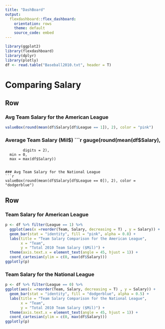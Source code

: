 ```yaml
---
title: "DashBoard"
output:
  flexdashboard::flex_dashboard:
    orientation: rows
    theme: default
    source_code: embed
---
```


```r
library(ggplot2)
library(flexdashboard)
library(dplyr)
library(plotly)
df <- read.table("Baseball2010.txt", header = T)
```


Comparing Salary
==========

Row
------------------------------------------
### Avg Team Salary for the American League
```r
valueBox(round(mean(df$Salary[df$League == 1]), 2), color = "pink")
```
### Average Team Salary (Mil$)
```r
gauge(round(mean(df$Salary),
            digits = 2),
      min = 0,
      max = max(df$Salary))
```

### Avg Team Salary for the National League
```r
valueBox(round(mean(df$Salary[df$League == 0]), 2), color = "dodgerblue")
```
Row
------------------------------------------
### Team Salary for American League
```r
p <- df %>% filter(League == 1) %>%
  ggplot(aes(x =reorder(Team, Salary, decreasing = T) , y = Salary)) +
  geom_bar(stat = "identity", fill = "pink", alpha = 0.8) +
  labs(title = "Team Salary Comparison for the American League",
       x = "Team",
       y = "Total 2010 Team Salary ($Mil)") +
  theme(axis.text.x = element_text(angle = 45, hjust = 1)) +
  coord_cartesian(ylim = c(0, max(df$Salary))) 
ggplotly(p)
```

### Team Salary for the National League
```r
p <- df %>% filter(League == 0) %>%
ggplot(aes(x =reorder(Team, Salary, decreasing = T) , y = Salary)) +
  geom_bar(stat = "identity", fill = "dodgerblue", alpha = 0.5) +
  labs(title = "Team Salary Comparison for the National League",
       x = "Team",
       y = "Total 2010 Team Salary ($Mil)") +
  theme(axis.text.x = element_text(angle = 45, hjust = 1)) +
  coord_cartesian(ylim = c(0, max(df$Salary)))
ggplotly(p)
```